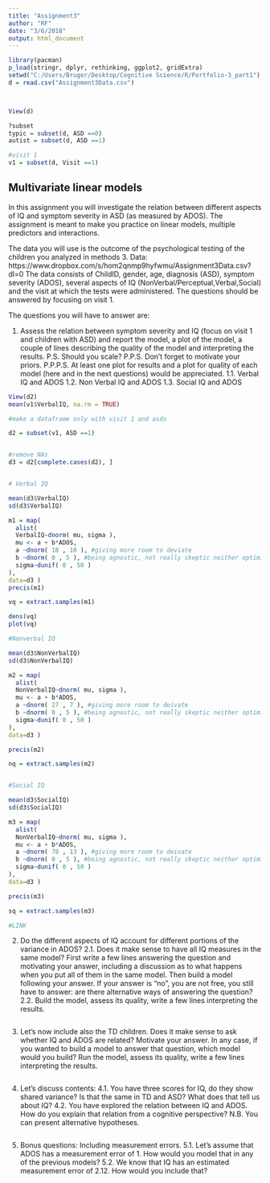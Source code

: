 ```yaml
---
title: "Assignment3"
author: "RF"
date: "3/6/2018"
output: html_document
---
```


```r

library(pacman)
p_load(stringr, dplyr, rethinking, ggplot2, gridExtra)
setwd("C:/Users/Bruger/Desktop/Cognitive Science/R/Portfolio-3_part1")
d = read.csv("Assignment3Data.csv")



View(d)

?subset
typic = subset(d, ASD ==0)
autist = subset(d, ASD ==1)

#visit 1
v1 = subset(d, Visit ==1)


```

## Multivariate linear models

In this assignment you will investigate the relation between different aspects of IQ and symptom severity in ASD (as measured by ADOS). The assignment is meant to make you practice on linear models, multiple predictors and interactions.

The data you will use is the outcome of the psychological testing of the children you analyzed in methods 3.
Data: https://www.dropbox.com/s/hom2qnmp9hyfwmu/Assignment3Data.csv?dl=0
The data consists of ChildID, gender, age, diagnosis (ASD), symptom severity (ADOS), several aspects of IQ (NonVerbal/Perceptual,Verbal,Social) and the visit at which the tests were administered. The questions should be answered by focusing on visit 1.

The questions you will have to answer are:

1. Assess the relation between symptom severity and IQ (focus on visit 1 and children with ASD) and report the model, a plot of the model, a couple of lines describing the quality of the model and interpreting the results. P.S. Should you scale? P.P.S. Don't forget to motivate your priors. P.P.P.S. At least one plot for results and a plot for quality of each model (here and in the next questions) would be appreciated.
1.1. Verbal IQ and ADOS
1.2. Non Verbal IQ and ADOS
1.3. Social IQ and ADOS

```r

View(d2)
mean(v1$VerbalIQ, na.rm = TRUE)

#make a dataframe only with visit 1 and asds

d2 = subset(v1, ASD ==1)


#remove NAs
d3 = d2[complete.cases(d2), ]


# Verbal IQ

mean(d3$VerbalIQ)
sd(d3$VerbalIQ)

m1 = map(
  alist(
  VerbalIQ~dnorm( mu, sigma ),
  mu <- a + b*ADOS,
  a ~dnorm( 18 , 10 ), #giving more room to deviate
  b ~dnorm( 0 , 5 ), #being agnostic, not really skeptic neither optimistc
  sigma~dunif( 0 , 50 )
),
data=d3 )
precis(m1)

vq = extract.samples(m1)

dens(vq)
plot(vq)

#Nonverbal IQ

mean(d3$NonVerbalIQ)
sd(d3$NonVerbalIQ)

m2 = map(
  alist(
  NonVerbalIQ~dnorm( mu, sigma ),
  mu <- a + b*ADOS,
  a ~dnorm( 27 , 7 ), #giving more room to deivate
  b ~dnorm( 0 , 5 ), #being agnostic, not really skeptic neither optimistc
  sigma~dunif( 0 , 50 )
),
data=d3 )

precis(m2)

nq = extract.samples(m2)


#Social IQ

mean(d3$SocialIQ)
sd(d3$SocialIQ)

m3 = map(
  alist(
  NonVerbalIQ~dnorm( mu, sigma ),
  mu <- a + b*ADOS,
  a ~dnorm( 78 , 13 ), #giving more room to deivate
  b ~dnorm( 0 , 5 ), #being agnostic, not really skeptic neither optimistc
  sigma~dunif( 0 , 50 )
),
data=d3 )

precis(m3)

sq = extract.samples(m3)

#LINK

```

2. Do the different aspects of IQ account for different portions of the variance in ADOS? 
2.1. Does it make sense to have all IQ measures in the same model? First write a few lines answering the question and motivating your answer, including a discussion as to what happens when you put all of them in the same model. Then build a model following your answer. If your answer is "no", you are not free, you still have to answer: are there alternative ways of answering the question?
2.2. Build the model, assess its quality, write a few lines interpreting the results.

```r


```


3. Let's now include also the TD children. Does it make sense to ask whether IQ and ADOS are related? Motivate your answer. In any case, if you wanted to build a model to answer that question, which model would you build? Run the model, assess its quality, write a few lines interpreting the results.

```r


```


4. Let's discuss contents:
4.1. You have three scores for IQ, do they show shared variance? Is that the same in TD and ASD? What does that tell us about IQ?
4.2. You have explored the relation between IQ and ADOS. How do you explain that relation from a cognitive perspective? N.B. You can present alternative hypotheses.

```r


```

5. Bonus questions: Including measurement errors. 
5.1. Let's assume that ADOS has a measurement error of 1. How would you model that in any of the previous models? 
5.2. We know that IQ has an estimated measurement error of 2.12. How would you include that? 


